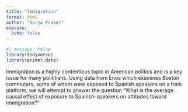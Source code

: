 ```yaml
---
title: "Immigration"
format: html
author: "Surya Fraser"
execute: 
  echo: false
---
```


```r
#| message: false
library(tidyverse) 
library(primer.data)
```

Immigration is a highly contentious topic in American politics and is a key issue for many polititians. Using data from Enos which examines Boston commuters, some of whom were exposed to Spanish speakers on a train platform, we will attempt to answer the question "What is the average causal effect of exposure to Spanish-speakers on attitudes toward immigration?"
